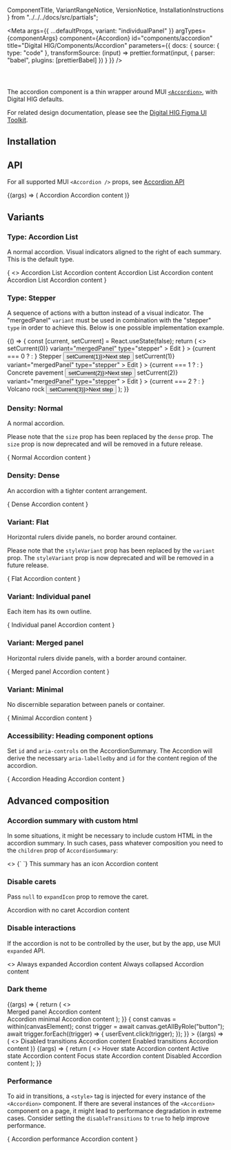   ComponentTitle,
  VariantRangeNotice,
  VersionNotice,
  InstallationInstructions
} from "../../../docs/src/partials";

<Meta
  args={{ ...defaultProps, variant: "individualPanel" }}
  argTypes={componentArgs}
  component={Accordion}
  id="components/accordion"
  title="Digital HIG/Components/Accordion"
  parameters={{
    docs: {
      source: {
        type: "code"
      },
      transformSource: (input) =>
        prettier.format(input, {
          parser: "babel",
          plugins: [prettierBabel]
        })
    }
  }}
/>

<ComponentTitle name="Accordion" status="Stable" />

<code>
  <VersionNotice packageName="accordion" version={version} />
</code>

The accordion component is a thin wrapper around MUI [`<Accordion>`](https://mui.com/material-ui/react-accordion/), with Digital HIG defaults.

For related design documentation, please see the [Digital HIG Figma UI Toolkit](https://www.figma.com/file/Eks986gkqncHjkLnwQjO7g/iccc-sticker-sheets?node-id=4203%3A237744&t=rQp6ogW3N5TrVAF7-1).

## Installation

<InstallationInstructions
  componentImport="Accordion"
  name={name}
  peerDependencies={peerDependencies}
/>

## API

For all supported MUI `<Accordion />` props, see [Accordion API](https://mui.com/material-ui/api/accordion/)

<Canvas>
  <Story
    name="API"
    parameters={{
      docs: {
        source: {
          type: "auto"
        }
      }
    }}
  >
    {(args) => (
      <Accordion {...args}>
        <AccordionSummary>
          <Typography variant="headline-smaller">Accordion</Typography>
        </AccordionSummary>
        <AccordionDetails>
          <Typography>Accordion content</Typography>
        </AccordionDetails>
      </Accordion>
    )}
  </Story>
</Canvas>

<ArgsTable story="API" />

## Variants

<VariantRangeNotice />

### Type: Accordion List

A normal accordion. Visual indicators aligned to the right of each summary. This is the default type.

<Canvas>
  <Story name="Type: Accordion List">
    {
      <>
        <Accordion>
          <AccordionSummary
            id="accordion-list"
            aria-controls="accordion-list-content"
          >
            <Typography variant="headline-smaller">Accordion List</Typography>
          </AccordionSummary>
          <AccordionDetails>
            <Typography>Accordion content</Typography>
          </AccordionDetails>
        </Accordion>
        <Box my={2} />
        <Accordion>
          <AccordionSummary
            id="accordion-list-2"
            aria-controls="accordion-list-2-content"
          >
            <Typography variant="headline-smaller">Accordion List</Typography>
          </AccordionSummary>
          <AccordionDetails>
            <Typography>Accordion content</Typography>
          </AccordionDetails>
        </Accordion>
        <Box my={2} />
        <Accordion>
          <AccordionSummary
            id="accordion-list-3"
            aria-controls="accordion-list-3-content"
          >
            <Typography variant="headline-smaller">Accordion List</Typography>
          </AccordionSummary>
          <AccordionDetails>
            <Typography>Accordion content</Typography>
          </AccordionDetails>
        </Accordion>
      </>
    }
  </Story>
</Canvas>

### Type: Stepper

A sequence of actions with a button instead of a visual indicator. The "mergedPanel" `variant` must be used in combination with the "stepper" `type` in order to achieve this. Below is one possible implementation example.

<Canvas>
  <Story name="Type: Stepper">
    {() => {
      const [current, setCurrent] = React.useState(false);
      return (
        <>
          <Accordion
            expanded={current === 0}
            onChange={(e, value) => setCurrent(0)}
            variant="mergedPanel"
            type="stepper"
          >
            <AccordionSummary
              expandIcon={
                current === 0 ? null : <Button variant="outlined">Edit</Button>
              }
            >
              <SvgIcon>{current === 0 ? <One /> : <CompleteIcon />}</SvgIcon>
              <Typography variant="headline-smaller">Stepper</Typography>
            </AccordionSummary>
            <AccordionDetails>
              <Button onClick={() => setCurrent(1)}>Next step</Button>
            </AccordionDetails>
          </Accordion>
          <Accordion
            expanded={current === 1}
            onChange={(e, value) => setCurrent(1)}
            variant="mergedPanel"
            type="stepper"
          >
            <AccordionSummary
              expandIcon={
                current === 1 ? null : <Button variant="outlined">Edit</Button>
              }
            >
              <SvgIcon>{current === 1 ? <Two /> : <CompleteIcon />}</SvgIcon>
              <Typography variant="headline-smaller">
                Concrete pavement
              </Typography>
            </AccordionSummary>
            <AccordionDetails>
              <Button onClick={() => setCurrent(2)}>Next step</Button>
            </AccordionDetails>
          </Accordion>
          <Accordion
            expanded={current === 2}
            onChange={(e, value) => setCurrent(2)}
            variant="mergedPanel"
            type="stepper"
          >
            <AccordionSummary
              expandIcon={
                current === 2 ? null : <Button variant="outlined">Edit</Button>
              }
            >
              <SvgIcon>{current === 2 ? <Three /> : <CompleteIcon />}</SvgIcon>
              <Typography variant="headline-smaller">Volcano rock</Typography>
            </AccordionSummary>
            <AccordionDetails>
              <Button onClick={() => setCurrent(3)}>Next step</Button>
            </AccordionDetails>
          </Accordion>
        </>
      );
    }}
  </Story>
</Canvas>

### Density: Normal

A normal accordion.

Please note that the `size` prop has been replaced by the `dense` prop. The `size` prop is now deprecated and will be removed in a future release.

<Canvas>
  <Story name="Density: Normal">
    {
      <Accordion>
        <AccordionSummary
          id="accordion-normal"
          aria-controls="accordion-normal-content"
        >
          <Typography variant="headline-smaller">Normal</Typography>
        </AccordionSummary>
        <AccordionDetails>
          <Typography>Accordion content</Typography>
        </AccordionDetails>
      </Accordion>
    }
  </Story>
</Canvas>

### Density: Dense

An accordion with a tighter content arrangement.

<Canvas>
  <Story name="Density: Dense">
    {
      <Accordion dense>
        <AccordionSummary
          aria-controls="accordion-dense-content"
          id="accordion-dense"
        >
          <Typography variant="headline-smaller">Dense</Typography>
        </AccordionSummary>
        <AccordionDetails>
          <Typography>Accordion content</Typography>
        </AccordionDetails>
      </Accordion>
    }
  </Story>
</Canvas>

### Variant: Flat

Horizontal rulers divide panels, no border around container.

Please note that the `styleVariant` prop has been replaced by the `variant` prop. The `styleVariant` prop is now deprecated and will be removed in a future release.

<Canvas>
  <Story name="Variant: Flat">
    {
      <Accordion variant="flat">
        <AccordionSummary
          aria-controls="accordion-flat-content"
          id="accordion-flat"
        >
          <Typography variant="headline-smaller">Flat</Typography>
        </AccordionSummary>
        <AccordionDetails>
          <Typography>Accordion content</Typography>
        </AccordionDetails>
      </Accordion>
    }
  </Story>
</Canvas>

### Variant: Individual panel

Each item has its own outline.

<Canvas>
  <Story name="Variant: Individual panel">
    {
      <Accordion>
        <AccordionSummary
          id="accordion-individual-panel"
          aria-controls="accordion-individual-panel-content"
        >
          <Typography variant="headline-smaller">Individual panel</Typography>
        </AccordionSummary>
        <AccordionDetails>
          <Typography>Accordion content</Typography>
        </AccordionDetails>
      </Accordion>
    }
  </Story>
</Canvas>

### Variant: Merged panel

Horizontal rulers divide panels, with a border around container.

<Canvas>
  <Story name="Variant: Merged panel">
    {
      <Accordion variant="mergedPanel">
        <AccordionSummary
          aria-controls="accordion-merged-panel-content"
          id="accordion-merged-panel"
        >
          <Typography variant="headline-smaller">Merged panel</Typography>
        </AccordionSummary>
        <AccordionDetails>
          <Typography>Accordion content</Typography>
        </AccordionDetails>
      </Accordion>
    }
  </Story>
</Canvas>

### Variant: Minimal

No discernible separation between panels or container.

<Canvas>
  <Story name="Variant: Minimal">
    {
      <Accordion variant="minimal">
        <AccordionSummary
          aria-controls="accordion-minimal-content"
          id="accordion-minimal"
        >
          <Typography variant="headline-smaller">Minimal</Typography>
        </AccordionSummary>
        <AccordionDetails>
          <Typography>Accordion content</Typography>
        </AccordionDetails>
      </Accordion>
    }
  </Story>
</Canvas>

### Accessibility: Heading component options

Set `id` and `aria-controls` on the AccordionSummary. The Accordion will derive the necessary `aria-labelledby` and `id` for the content region of the accordion.

<Canvas>
  <Story name="Accesibility: heading">
    {
      <Accordion>
        <AccordionSummary
          aria-controls="accordion-accessibility-content"
          id="accordion-accessibility-summary"
          component="h6"
        >
          <Typography variant="headline-smaller">Accordion Heading</Typography>
        </AccordionSummary>
        <AccordionDetails>
          <Typography>Accordion content</Typography>
        </AccordionDetails>
      </Accordion>
    }
  </Story>
</Canvas>

## Advanced composition

### Accordion summary with custom html

In some situations, it might be necessary to include custom HTML in the accordion summary. In such cases, pass whatever composition you need to the `children` prop of `AccordionSummary`:

<Canvas>
  <Story name="Custom html in summary">
    <>
      <Accordion>
        <AccordionSummary>
          <Typography>
            <SvgIcon fontSize="extra-large">
              <CompleteIcon />
            </SvgIcon>
            {` `}
            This summary has an icon
          </Typography>
        </AccordionSummary>
        <AccordionDetails>
          <Typography>Accordion content</Typography>
        </AccordionDetails>
      </Accordion>
    </>
  </Story>
</Canvas>

### Disable carets

Pass `null` to `expandIcon` prop to remove the caret.

<Canvas>
  <Story name="Disable caret">
    <Accordion>
      <AccordionSummary expandIcon={null}>
        <Typography variant="headline-smaller">
          Accordion with no caret
        </Typography>
      </AccordionSummary>
      <AccordionDetails>
        <Typography>Accordion content</Typography>
      </AccordionDetails>
    </Accordion>
  </Story>
</Canvas>

### Disable interactions

If the accordion is not to be controlled by the user, but by the app, use MUI `expanded` API.

<Canvas>
  <Story name="Disable interactions">
    <>
      <Accordion expanded={true}>
        <AccordionSummary>
          <Typography variant="headline-smaller">Always expanded</Typography>
        </AccordionSummary>
        <AccordionDetails>
          <Typography>Accordion content</Typography>
        </AccordionDetails>
      </Accordion>
      <Accordion expanded={false}>
        <AccordionSummary>
          <Typography variant="headline-smaller">Always collapsed</Typography>
        </AccordionSummary>
        <AccordionDetails>
          <Typography>Accordion content</Typography>
        </AccordionDetails>
      </Accordion>
    </>
  </Story>
</Canvas>

### Dark theme

<Canvas>
  <Story name="Dark theme" parameters={{ theme: "dark" }}>
    {(args) => {
      return (
        <>
          <div>
            <Accordion variant="mergedPanel">
              <AccordionSummary>
                <Typography variant="headline-smaller">Merged panel</Typography>
              </AccordionSummary>
              <AccordionDetails>
                <Typography>Accordion content</Typography>
              </AccordionDetails>
            </Accordion>
          </div>
          <Box my={6} />
          <Accordion variant="minimal">
            <AccordionSummary>
              <Typography variant="headline-smaller">
                Accordion minimal
              </Typography>
            </AccordionSummary>
            <AccordionDetails>
              <Typography>Accordion content</Typography>
            </AccordionDetails>
          </Accordion>
        </>
      );
    }}
  </Story>
</Canvas>

<Canvas>
  <Story
    name="VR: interactions"
    play={async ({ canvasElement }) => {
      const canvas = within(canvasElement);
      const trigger = await canvas.getAllByRole("button");
      await trigger.forEach((trigger) => {
        userEvent.click(trigger);
      });
    }}
  >
    {(args) => (
      <>
        <Accordion {...args} key="accordion-1" disableTransitions>
          <AccordionSummary
            aria-controls="accordion-disabledTransitions-content"
            id="accordion-disabledTransitions"
          >
            <Typography variant="headline-smaller">
              Disabled transitions
            </Typography>
          </AccordionSummary>
          <AccordionDetails>
            <Typography>Accordion content</Typography>
          </AccordionDetails>
        </Accordion>
        <Accordion key="accordion-2" {...args}>
          <AccordionSummary
            aria-controls="accordion-enabledTransitions-content"
            id="accordion-enabledTransitions"
          >
            <Typography variant="headline-smaller">
              Enabled transitions
            </Typography>
          </AccordionSummary>
          <AccordionDetails>
            <Typography>Accordion content</Typography>
          </AccordionDetails>
        </Accordion>
      </>
    )}
  </Story>
</Canvas>

<Canvas>
  <Story
    name="VR: pseudo states"
    parameters={{
      pseudo: {
        hover: "#accordion-1",
        active: "#accordion-2",
        focusVisible: "#accordion-3",
        focusWithin: ".DhigAccordion--variant--individualPanel"
      }
    }}
  >
    {(args) => {
      return (
        <>
          <Accordion>
            <AccordionSummary
              aria-controls="accordion-hover-state-content"
              id="accordion-1"
            >
              <Typography variant="headline-smaller">Hover state</Typography>
            </AccordionSummary>
            <AccordionDetails>
              <Typography>Accordion content</Typography>
            </AccordionDetails>
          </Accordion>
          <Accordion id="accordion-2">
            <AccordionSummary aria-controls="accordion-active-state-content">
              <Typography variant="headline-smaller">Active state</Typography>
            </AccordionSummary>
            <AccordionDetails>
              <Typography>Accordion content</Typography>
            </AccordionDetails>
          </Accordion>
          <Accordion id="accordion-3">
            <AccordionSummary aria-controls="accordion-focus-state-content">
              <Typography variant="headline-smaller">Focus state</Typography>
            </AccordionSummary>
            <AccordionDetails>
              <Typography>Accordion content</Typography>
            </AccordionDetails>
          </Accordion>
          <Accordion id="accordion-4" disabled>
            <AccordionSummary aria-controls="accordion-disabled-content">
              <Typography variant="headline-smaller">Disabled</Typography>
            </AccordionSummary>
            <AccordionDetails>
              <Typography>Accordion content</Typography>
            </AccordionDetails>
          </Accordion>
        </>
      );
    }}
  </Story>
</Canvas>

### Performance

To aid in transitions, a `<style>` tag is injected for every instance of the `<Accordion>` component. If there are several instances of the `<Accordion>` component on a page, it might lead to performance degradation in extreme cases. Consider setting the `disableTransitions` to `true` to help improve performance.

<Canvas>
  <Story name="Performance">
    {
      <Accordion disableTransitions={true}>
        <AccordionSummary>
          <Typography variant="headline-smaller">
            Accordion performance
          </Typography>
        </AccordionSummary>
        <AccordionDetails>
          <Typography>Accordion content</Typography>
        </AccordionDetails>
      </Accordion>
    }
  </Story>
</Canvas>

